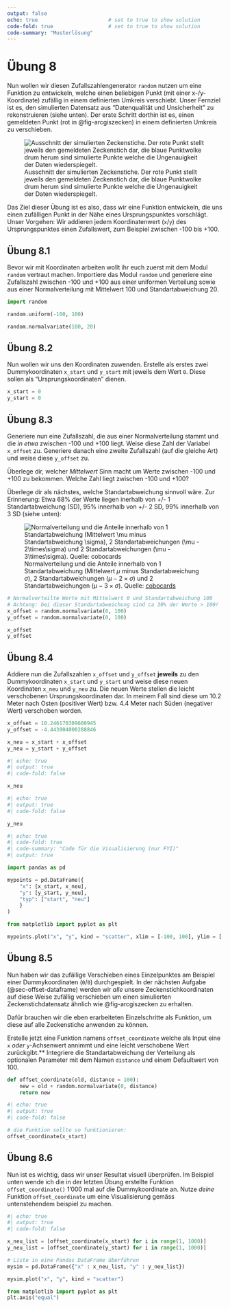 ```yaml
---
output: false
echo: true                       # set to true to show solution
code-fold: true                  # set to true to show solution
code-summary: "Musterlösung"    
---
```


# Übung 8

Nun wollen wir diesen Zufallszahlengenerator `random` nutzen um eine Funktion zu entwickeln, welche einen beliebigen Punkt (mit einer x-/y-Koordinate) zufällig in einem definierten Umkreis verschiebt. Unser Fernziel ist es, den simulierten Datensatz aus  "Datenqualität und Unsicherheit" zu rekonstruieren (siehe unten). Der erste Schritt dorthin ist es, einen gemeldeten Punkt (rot in @fig-arcgiszecken) in einem definierten Umkreis zu verschieben.

![Ausschnitt der simulierten Zeckenstiche. Der rote Punkt stellt jeweils den gemeldeten Zeckenstich dar, die blaue Punktwolke drum herum sind simulierte Punkte welche die Ungenauigkeit der Daten wiederspiegelt.](figures/arcgiszecken.jpg){#fig-arcgiszecken}

Das Ziel dieser Übung ist es also, dass wir eine Funktion entwickeln, die uns einen zufälligen Punkt in der Nähe eines Ursprungspunktes vorschlägt. Unser Vorgehen: Wir addieren jedem Koordinatenwert (`x`/`y`) des Ursprungspunktes einen Zufallswert, zum Beispiel zwischen -100 bis +100.

<!-- % Zufallszahlen aus Uniformverteilung -->
## Übung 8.1

Bevor wir mit Koordinaten arbeiten wollt ihr euch zuerst mit dem Modul `random` vertraut machen. Importiere das Modul `random` und generiere eine Zufallszahl zwischen -100 und +100 aus einer uniformen Verteilung sowie aus einer Normalverteilung mit Mittelwert 100 und Standartabweichung 20.

```python
import random

random.uniform(-100, 100)

random.normalvariate(100, 20)
```

<!-- % Dummykoordinaten erstellen -->
## Übung 8.2

Nun wollen wir uns den Koordinaten zuwenden. Erstelle als erstes zwei Dummykoordinaten `x_start` und `y_start` mit jeweils dem Wert `0`. Diese sollen als "Ursprungskoordinaten" dienen.

```python
x_start = 0
y_start = 0
```

## Übung 8.3

Generiere nun eine Zufallszahl, die aus einer Normalverteilung stammt und die *in etwa* zwischen -100 und +100 liegt. Weise diese Zahl der Variabel `x_offset` zu.
Generiere danach eine zweite Zufallszahl (auf die gleiche Art) und weise diese `y_offset` zu.

:::{.callout-note collapse="true"}

Überlege dir, welcher *Mittelwert* Sinn macht um Werte zwischen -100 und +100 zu bekommen. Welche Zahl liegt zwischen -100 und +100?

Überlege dir als nächstes, welche Standartabweichung sinnvoll wäre. Zur Erinnerung: Etwa 68% der Werte liegen inerhalb von +/- 1 Standartabweichung (SD), 95% innerhalb von +/- 2 SD, 99% innerhalb von 3 SD (siehe unten):

![Normalverteilung und die Anteile innerhalb von 1 Standartabweichung (Mittelwert $\mu$ minus Standartabweichung $\sigma$), 2 Standartabweichungen ($\mu - 2\times\sigma)$ und 2 Standartabweichungen ($\mu - 3\times\sigma)$. Quelle: [cobocards](https://www.cobocards.com/)](figures/normalverteilung.jpg){#fig-normal}

:::

```python
# Normalverteilte Werte mit Mittelwert 0 und Standartabweichung 100  
# Achtung: bei dieser Standartabweichung sind ca 30% der Werte > 100!
x_offset = random.normalvariate(0, 100)
y_offset = random.normalvariate(0, 100)

x_offset
y_offset
```

## Übung 8.4

Addiere nun die Zufallszahlen `x_offset` und `y_offset` **jeweils** zu den Dummykoordinaten `x_start` und `y_start` und weise diese neuen Koordinaten `x_neu` und `y_neu` zu. Die neuen Werte stellen die leicht verschobenen Ursprungskoordinaten dar. In meinem Fall sind diese um 10.2 Meter nach Osten (positiver Wert) bzw. 4.4 Meter nach Süden (negativer Wert) verschoben worden.

```python
x_offset = 10.246170309600945
y_offset = -4.443904000288846

x_neu = x_start + x_offset
y_neu = y_start + y_offset
```

```python
#| echo: true
#| output: true
#| code-fold: false

x_neu
```

```python
#| echo: true
#| output: true
#| code-fold: false

y_neu
```

```python
#| echo: true
#| code-fold: true
#| code-summary: "Code für die Visualisierung (nur FYI)"
#| output: true

import pandas as pd

mypoints = pd.DataFrame({
    "x": [x_start, x_neu],
    "y": [y_start, y_neu],
    "typ": ["start", "neu"]
    }
)

from matplotlib import pyplot as plt

mypoints.plot("x", "y", kind = "scatter", xlim = [-100, 100], ylim = [-100, 100], c = ["red", "blue"], title = "Ursprung (rot) und Simulation (blau)")
```

## Übung 8.5 {#sec-ex-offset-function}

Nun haben wir das zufällige Verschieben eines Einzelpunktes am Beispiel einer Dummykoordinaten (`0`/`0`) durchgespielt. In der nächsten Aufgabe (@sec-offset-dataframe) werden wir *alle* unsere Zeckenstichkoordinaten auf diese Weise zufällig verschieben um einen simulierten Zeckenstichdatensatz ähnlich wie @fig-arcgiszecken zu erhalten. 

Dafür brauchen wir die eben erarbeiteten Einzelschritte als Funktion, um diese auf alle Zeckenstiche anwenden zu können. 

Erstelle jetzt eine Funktion namens `offset_coordinate` welche als Input eine `x` *oder* `y`-Achsenwert annimmt und eine leicht verschobene Wert zurückgibt.** Integriere die Standartabweichung der Verteilung als optionalen Parameter mit dem Namen `distance` und einem Defaultwert von 100.

```python
def offset_coordinate(old, distance = 100):
    new = old + random.normalvariate(0, distance)
    return new
```

```python
#| echo: true
#| output: true
#| code-fold: false

# die Funktion sollte so funktionieren:
offset_coordinate(x_start)
```

## Übung 8.6 {#sec-offset-vis}

Nun ist es wichtig, dass wir unser Resultat visuell überprüfen. Im Beispiel unten wende ich die in der letzten Übung erstellte Funktion `offset_coordinate()` 1'000 mal auf die Dummykoordinate an. Nutze *deine* Funktion `offset_coordinate` um eine Visualisierung gemäss untenstehendem beispiel zu machen.

```python
#| echo: true
#| output: true
#| code-fold: false

x_neu_list = [offset_coordinate(x_start) for i in range(1, 1000)]
y_neu_list = [offset_coordinate(y_start) for i in range(1, 1000)]

# Liste in eine Pandas DataFrame überführen
mysim = pd.DataFrame({"x" : x_neu_list, "y" : y_neu_list})

mysim.plot("x", "y", kind = "scatter")

from matplotlib import pyplot as plt
plt.axis("equal")
```

